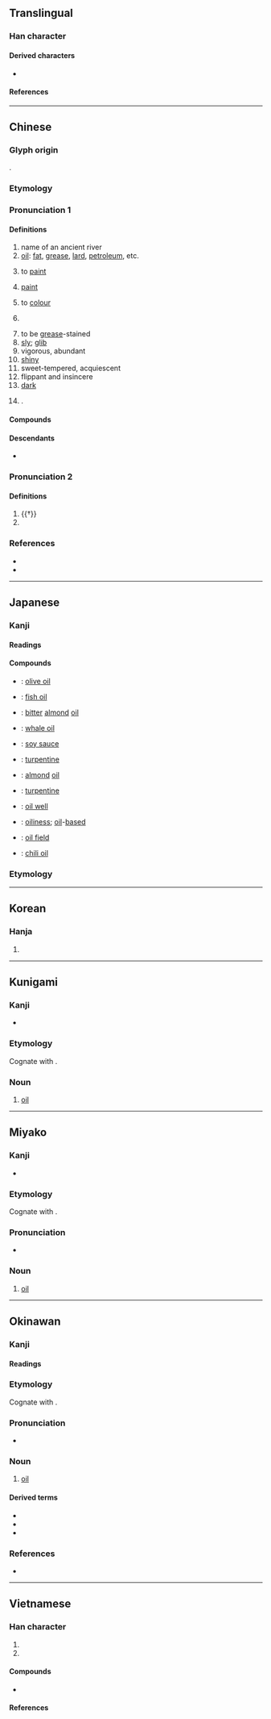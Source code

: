 {{also|㳌|沺|𣳑|由}}
{{character info}}
==Translingual==
{{stroke order|strokes=8}}
{{stroke order|strokes=8|type=jbw}}

===Han character===
{{Han char|rn=85|rad=水|as=05|sn=8|four=35160|canj=ELW|ids=⿰氵由}}

====Derived characters====
* {{l|mul|[[𠶢]], [[𣓐]], [[𭳂]], [[𫈜]], [[𩭶]]}}

====References====
{{Han ref|kx=0614.040|dkj=17253|dj=1007.080|hdz=31585.010|uh=6CB9}}

----

==Chinese==
{{zh-forms}}
{{zh-wp|zh|yue|lzh|nan:iû|wuu}}

===Glyph origin===
{{Han etyl}}
{{Han compound|水|由|c1=s|c2=p|t1=water|alt1=氵|ls=psc}}.

===Etymology===
{{rfe|zh}}

===Pronunciation 1===
{{zh-pron
|m=yóu
|m-s=you2
|dg=ю1
|c=jau4,jau4-2
|c-t=yiu3,yiu3*
|g=iu4
|h=pfs=yù;gd=yu2
|j=iou1
|mb=iû
|md=iù
|mn=ml,jj,tw:iû
|mn-t=iu5
|w=3hhieu
|x=iou2
|mc=1
|oc=1,1
|cat=n,v,a,pn
}}

====Definitions====
{{zh-hanzi}}

# name of an ancient river
# [[oil]]: [[fat]], [[grease]], [[lard]], [[petroleum]], etc.
#: {{zh-x|麻油|sesame '''oil'''}}
#: {{zh-x|豬油|lard}}
#: {{zh-x|石油|petroleum; oil}}
#: {{zh-x|機油|engine '''oil'''}}
#: {{zh-x|漏油{jau4-2}|to leak '''oil'''|C}}
#: {{zh-x|炒 菜 要 落 油。|You need to add '''oil''' when you stir-fry vegetables.|C}}
# to [[paint]]
#: {{zh-x|油 屋|to paint the house|C}}
# {{lb|zh|Cantonese}} [[paint]]
#: {{zh-x|啲 油{jau4-2} 未 乾 呀。|The '''paint''' hasn't dried yet.|C}}
# {{lb|zh|Cantonese}} to [[colour]] {{gl|with [[crayon]]s, [[coloured pencil]]s, [[oil pastel]], etc.}}
#: {{zh-x|老師 將 弟{dai6-4}弟{dai6-2} 油 嗰 幅 畫 貼堂。|The teacher posted the picture that my brother '''coloured''' on the board.|C}}
# {{lb|zh|Cantonese}} {{zh-short|油門|[[accelerator]]; [[gas pedal]]; [[throttle]]}}
#: {{zh-x|踩油{jau4-2}|to hit the '''gas'''; to accelerate|C}}
# to be [[grease]]-stained
# [[sly]]; [[glib]]
# vigorous, abundant
# [[shiny]]
# sweet-tempered, acquiescent
# flippant and insincere
# [[dark]]
# {{surname|zh}}.

====Compounds====
{{zh-der|加油站|蛇油|油漆|油桃|加油加醋|地下油行|定光油兒|印油|中油|化油器|加油添醬|光油油|加油機|中質原油|奶油|丟油撒水|大型油輪|京油子|不乾性油|下油鍋|一簍油|儲油構造|巴油池|加油添醋|小油嘴兒|北海油礦|合成石油|大豆油|壓雪求油|吸油煙機|加油|原油|動物油|廣東油桐|亞麻仁油|燈淺無油|油嘴|熬油|火油|油坊|焦油|沙拉油|白花油|油茶麵兒|油棕|油麵|油花伎倆|礦油|油炸果|煉油廠|油餅|石油|油源|油桶|油汙|油加利|油泥|抹油嘴|油燈|指甲油|柴油機|油庫|油井|椰子油|柴油|煙袋油子|撇油兒|油靴|油漆匠|油棹|無鉛汽油|火上添油|油酸|揩油|柏油紙|油墨|油晃晃|油元|油杉|油礦|油炸豆兒|油田|油料|油汪汪|油頭滑腦|油皮|油倣紙|柏木油|油碧車|油單|油苗|松香油|油頭滑臉|烏油油|油氈|柏油路|撈油水|油鞋|油滴|油渣子|打油詩|溜油光|油花嘴|油土|油果子|油裙|汽油|木焦油|打油飛|猛火油|添油加醋|油茶|油船|油柑|板油|油絡|油夥兒|油煠糊猻|油木梳|油藏|油軿|松節油|油壁車|油瓶|油紙|萬金油|油光水滑|空中加油|油子|撇油|油橄欖|油花和尚|牛乳油|油炸|油頭光棍|礦物油|油渣|石油危機|油柿|煤焦油|油氣|油松|省油的燈|省油燈|油回磨轉|油腔滑調|油枯|油汙染|油頭|油煙|油箱|火上加油|油鬥|油條|石油腦|柏油|油樣|沏油|白脫油|油酥|油壓|油素|油紙捻子|油然而生|油罐車|油鬼|桐油|甘油|石油蕉|榨油水|硝化甘油|油泵|油裡滑|石油氣|火上澆油|植物油|燈油|油膩|拖油瓶|油行|牛油|油風|油然|油畫|橄欖油|燈油錢|油脂|汽油引擎|煤油燈|煤油|煉油|油飯|油門|焌油|油氣彈|擋油牆|潑油救火|滷蝦油|油鍋|油蓋|油葫蘆|油灰|清涼油|油菜|油簍|白絞油|油星|油輪|油令|油亮|汽油燈|洋油|油麻|油石|油點草|油點兒|油香|油頭粉面|油頁岩|油車|油衣|油花卜|油花|油膩膩|油綠|油紙扇|油紙傘|油碧幢|油盤|油盡燈枯|油煠|油漬罐頭|油漬|油滑|油油|油桐|油性|油幌幌|油布|油層|油垢|油嘴滑舌|油印機|油印|油光|樟腦油|油價|油雞|油品|機械油|機器油|油搭扇|揮發油|油彩|柴米油鹽|煤黑油|木餾油|抽油煙機|木花油|生油|海上採油|油飾|機油|油氣比|杏仁油|打油|油水|老油子|芥子油|老油條|醬油|高級汽油|豬油|肥油|鰵魚肝油|米油|麻油雞|脂油|菜油燈|精油|鞋油|防晒油|腳底抹油|蓖麻油|蘇子油|紅油|黑醬油|黑油油|黏油|討油水|黃油|麻油|鯨油|鮮奶油|魚肝油|魚油|墨油|鬼胡油|鬧油|髮油|蔥油雞|芝麻油|香蕉油|餿水油|花生油|苦茶油|蔭油|輸油管|蠔油|重油|頭油|茶精油|靛油|走油|菜油|蜜裡調油|金油|重質原油|酥油|輕油|蠶蛹油|雄黃油|膏藥油子|香油錢|粉面油頭|綠油油|蔥油餅|走油子|茶油|豆油|素油|糠油|香油|胡麻油|豆豉油|蠟油|食油|薄荷油|美孚油|柴米油鹽醬醋茶|收油|踩油|期油|目油:ba̍k-iû;Min Nan|蔥油|蔥油拌麵|溢油}}

====Descendants====
* {{desc|vi|-|alt=oil|bor=y}} {{vi-l|dầu|𪽠}}

===Pronunciation 2===
{{zh-pron
|m=yòu
|c=jau6
|mc=2
|oc=n,2
|cat=n
}}

====Definitions====
{{zh-hanzi}}

# {{†}} {{zh-alt-form|釉|to glaze}}
# {{zh-used in|浩油}}

===References===
* {{R:yue:Hanzi}}
* {{thcwd|4270}}

{{zh-cat|Elementary|Fats and oils|Liquids}}

----

==Japanese==

===Kanji===
{{ja-kanji|grade=3|rs=水05}}

====Readings====
{{ja-readings
|goon=ゆ
|kanon=ゆう<いう
|kun=あぶら-
}}

====Compounds====
{{der-top|Compounds}}
* {{ja-r|橄%欖%油|かん%らん%ゆ}}: [[olive oil]]
* {{ja-r|魚%油|ぎょ%ゆ}}: [[fish oil]]
* {{ja-r|苦%扁%桃%油|く%へん%とう%ゆ}}: [[bitter]] [[almond]] [[oil]]
* {{ja-r|鯨%油|げい%ゆ}}: [[whale oil]]
* {{ja-r|醤%油|しょう%ゆ}}: [[soy sauce]]
* {{ja-r|テレビン油|テレビンゆ}}: [[turpentine]]
* {{ja-r|扁%桃%油|へん%とう%ゆ}}: [[almond]] [[oil]]
* {{ja-r|松%脂%油|まつ%やに%あぶら}}: [[turpentine]]
* {{ja-r|油%井|ゆ%せい}}: [[oil well]]
* {{ja-r|油%性|ゆ%せい}}: [[oiliness]]; [[oil]]-[[based]]
* {{ja-r|油%田|ゆ%でん}}: [[oil field]]
* {{ja-r|辣%油|ラー%ユ}}: [[chili oil]]
{{der-bottom}}

===Etymology===
{{ja-kanjitab|あぶら|yomi=k}}
{{ja-see|あぶら}}

----

==Korean==

===Hanja===
{{ko-hanja/new|기름|유}}

# {{hanja form of|유|[[oil]]}}

----

==Kunigami==

===Kanji===
{{head|xug|Han character}}

* {{ja-readings|kun=[[あんだー]] (andā)}}

===Etymology===
Cognate with {{cog|ja|油|tr=abura}}.

===Noun===
{{head|xug|noun|hiragana|あんだー|romaji|andā|sort=あんだあ}}

# [[oil]]

{{C|xug|Fats and oils|Liquids|sort=あんだあ}}

----

==Miyako==

===Kanji===
{{head|mvi|Han character}}

* {{ja-readings|kun=[[あっゔぁ]] (avva)}}

===Etymology===
Cognate with {{cog|ja|油|tr=abura}}.

===Pronunciation===
* {{IPA|mvi|/avva/|/aʋva/|/aʋʋa/|sort=あっゔぁ}}

===Noun===
{{head|mvi|noun|hiragana|あっゔぁ|romaji|avva|sort=あっゔぁ}}

# [[oil]]

{{C|mvi|Fats and oils|Liquids|sort=あっゔぁ}}

----

==Okinawan==

===Kanji===
{{ryu-kanji|rs=水05}}

====Readings====
{{ryu-readings
|kun=あんだ-
}}

===Etymology===
{{ryu-kanjitab|あんだ|yomi=k}}
Cognate with {{cog|ja|油|tr=abura}}.

===Pronunciation===
* {{IPA|ryu|[ʔan̩da]|sort=あんだ}}

===Noun===
{{ryu-noun|あんだ}}

# [[oil]]

====Derived terms====
{{der-top}}
* {{l|ryu|油虫|tr=あんだむさー, andamusā|t=slug}}
* {{l|ryu|油人|tr=あんだちゅー, andachū|t=green grass lizard (''Takydromus smaragdinus'')}}
* {{l|ryu|油揚ぎー|tr=andagī|t=andagi}}
{{der-bottom}}

===References===
* {{R:JLect|あんだ【油】|439|anda}}

{{C|ryu|Fats and oils|Liquids|sort=あんだ}}

----

==Vietnamese==

===Han character===
{{vi-readings|rs=水05
|hanviet=du-tdcndg;tdcntd;gdhn;tvctdhv;hvttd;tchvtd
|nom=dầu-tdcndg;tdcntd;gdhn, dàu-tdcndg;tdcntd;gdhn, dàu-tdcndg;tdcntd;gdhn, rầu-tdcndg;tdcntd;gdhn, ru-tdcndg;tdcntd, dù-tdcntd;gdhn,  râu-tdcndg, trầu-gdhn, dư, dẫu
}}

# {{han tu form of|du|[[oil]]}}
# {{nom form of|dầu|[[oil]]}}

====Compounds====
* {{l|vi|油𫗒|tr=[[dầu ăn]]}}

====References====
<references/>